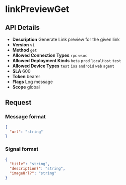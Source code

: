 # linkPreviewGet

## API Details

- **Description** Generate Link preview for the given link
- **Version** `v1`
- **Method** `get`
- **Allowed Connection Types** `rpc` `wsoc` 
- **Allowed Deployment Kinds** `beta` `prod` `localHost` `test` 
- **Allowed Device Types** `test` `ios` `android` `web` `agent` 
- **SLA** 600
- **Token** bearer
- **Flags** Log message
- **Scope** global


## Request

### Message format

```json
{
  "url": "string"
}
```

### Signal format

```json
{
  "title": "string",
  "description?": "string",
  "imageUrl?": "string"
}
```

